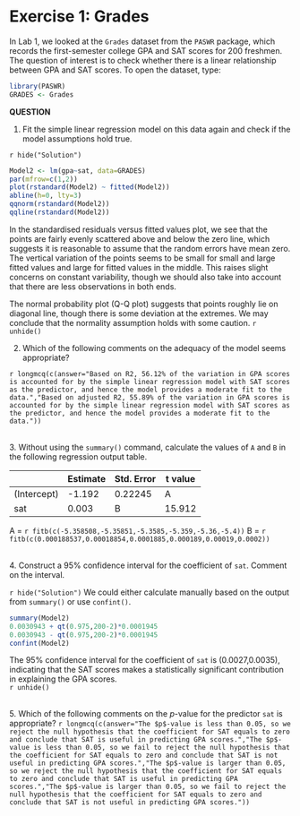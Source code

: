 # Exercise 1: Grades

In Lab 1, we looked at the `Grades` dataset from the `PASWR` package, which records the first-semester college GPA and SAT scores for 200 freshmen. The question of interest is to check whether there is a linear relationship between GPA and SAT scores. 
To open the dataset, type:
```r
library(PASWR)
GRADES <- Grades
```


**QUESTION**

1. Fit the simple linear regression model on this data again and check if the model assumptions hold true. 

`r hide("Solution")`
```r
Model2 <- lm(gpa~sat, data=GRADES)
par(mfrow=c(1,2))
plot(rstandard(Model2) ~ fitted(Model2))
abline(h=0, lty=3)
qqnorm(rstandard(Model2))
qqline(rstandard(Model2))
```

In the standardised residuals versus fitted values plot, we see that the points are fairly evenly scattered above and below the zero line, which suggests it is reasonable to assume that the random errors have mean zero. The vertical variation of the points seems to be small for small and large fitted values and large for fitted values in the middle. This raises slight concerns on constant variability, though we should also take into account that there are less observations in both ends. 

The normal probability plot (Q-Q plot) suggests that points roughly lie on diagonal line, though there is some deviation at the extremes. We may conclude that the normality assumption holds with some caution. 
`r unhide()`

2. Which of the following comments on the adequacy of the model seems appropriate? 

`r longmcq(c(answer="Based on R2, 56.12% of the variation in GPA scores is accounted for by the simple linear regression model with SAT scores as the predictor, and hence the model provides a moderate fit to the data.","Based on adjusted R2, 55.89% of the variation in GPA scores is accounted for by the simple linear regression model with SAT scores as the predictor, and hence the model provides a moderate fit to the data."))`

<br>
3. Without using the `summary()` command, calculate the values of `A` and `B` in the following regression output table. 

               Estimate   Std. Error   t value  
-------------  --------   ----------   -------
(Intercept)      -1.192      0.22245         A 
sat               0.003            B    15.912 

A = `r fitb(c(-5.358508,-5.35851,-5.3585,-5.359,-5.36,-5.4))`
B = `r fitb(c(0.000188537,0.00018854,0.0001885,0.000189,0.00019,0.0002))`

<br>
4. Construct a 95% confidence interval for the coefficient of `sat`. Comment on the interval. 

`r hide("Solution")`
We could either calculate manually based on the output from `summary()` or use `confint()`.
```r
summary(Model2)
0.0030943 + qt(0.975,200-2)*0.0001945
0.0030943 - qt(0.975,200-2)*0.0001945
confint(Model2)
```
The 95% confidence interval for the coefficient of `sat` is (0.0027,0.0035), indicating that the SAT scores makes a statistically significant contribution in explaining the GPA scores.  
`r unhide()`

<br>
5. Which of the following comments on the $p$-value for the predictor `sat` is appropriate?
`r longmcq(c(answer="The $p$-value is less than 0.05, so we reject the null hypothesis that the coefficient for SAT equals to zero and conclude that SAT is useful in predicting GPA scores.","The $p$-value is less than 0.05, so we fail to reject the null hypothesis that the coefficient for SAT equals to zero and conclude that SAT is not useful in predicting GPA scores.","The $p$-value is larger than 0.05, so we reject the null hypothesis that the coefficient for SAT equals to zero and conclude that SAT is useful in predicting GPA scores.","The $p$-value is larger than 0.05, so we fail to reject the null hypothesis that the coefficient for SAT equals to zero and conclude that SAT is not useful in predicting GPA scores."))`




<!-- `r hide("Solution")` -->
<!-- Suppose the simple linear regression model is given by: -->
<!-- <p align='center'> -->
<!-- `gpa` $= \alpha + \beta $`sat` -->
<!-- </p> -->
<!-- The hypothesis being test is: -->
<!-- $$H_0: \beta = 0 \quad \text{vs.} \quad H_1: \beta \neq 0 $$ -->
<!-- The $p$-value associated with `sat` is `< 2e-16`, indicating that  -->
<!-- `r unhide()` -->


